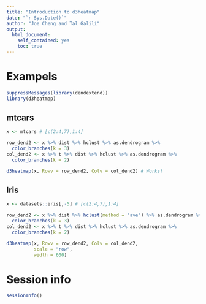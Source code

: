 ```yaml
---
title: "Introduction to d3heatmap"
date: "`r Sys.Date()`"
author: "Joe Cheng and Tal Galili"
output:
  html_document:
    self_contained: yes
    toc: true    
---
```

<!--
%\VignetteEngine{knitr::rmarkdown}
%\VignetteIndexEntry{Introduction to d3heatmap}
-->

Exampels
=========

```r
suppressMessages(library(dendextend))
library(d3heatmap)
```

mtcars
-------

```r
x <- mtcars # [c(2:4,7),1:4]

row_dend2 <- x %>% dist %>% hclust %>% as.dendrogram %>%
  color_branches(k = 3)
col_dend2 <- x %>% t %>% dist %>% hclust %>% as.dendrogram %>%
  color_branches(k = 2)

d3heatmap(x, Rowv = row_dend2, Colv = col_dend2) # Works!
```


Iris
------

```r
x <- datasets::iris[,-5] # [c(2:4,7),1:4]

row_dend2 <- x %>% dist %>% hclust(method = "ave") %>% as.dendrogram %>%
  color_branches(k = 3)
col_dend2 <- x %>% t %>% dist %>% hclust %>% as.dendrogram %>%
  color_branches(k = 2)

d3heatmap(x, Rowv = row_dend2, Colv = col_dend2,
          scale = "row",
          width = 600)
```







Session info
=============

```r
sessionInfo()
```
